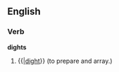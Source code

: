 ==English==

===Verb===
'''dights'''

# {{archaic}} {{{{present participle of|}}|[[dight]]}} (to prepare and array.)